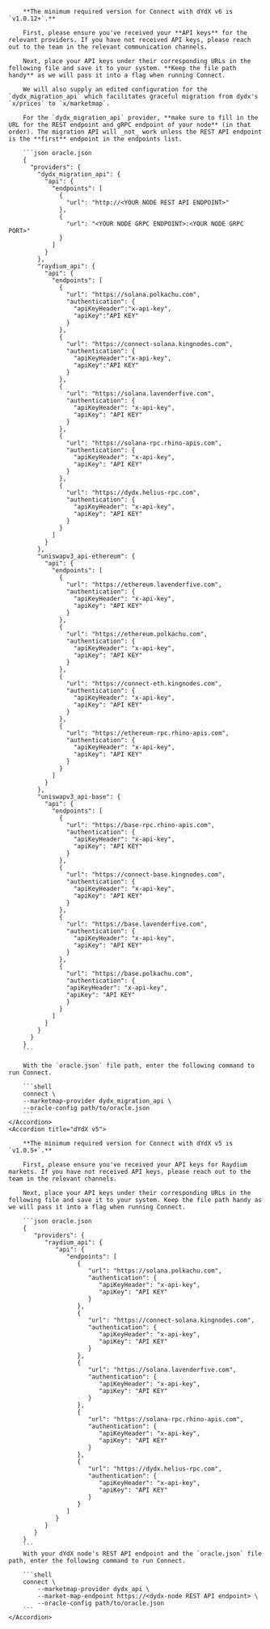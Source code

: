 <AccordionGroup>
    <Accordion title="dYdX v6">

        **The minimum required version for Connect with dYdX v6 is `v1.0.12+`.**

        First, please ensure you've received your **API keys** for the relevant providers. If you have not received API keys, please reach out to the team in the relevant communication channels.

        Next, place your API keys under their corresponding URLs in the following file and save it to your system. **Keep the file path handy** as we will pass it into a flag when running Connect.

        We will also supply an edited configuration for the `dydx_migration_api` which facilitates graceful migration from dydx's `x/prices` to `x/marketmap`.

        For the `dydx_migration_api` provider, **make sure to fill in the URL for the REST endpoint and gRPC endpoint of your node** (in that order). The migration API will _not_ work unless the REST API endpoint is the **first** endpoint in the endpoints list.

        ```json oracle.json
        {
          "providers": {
            "dydx_migration_api": {
              "api": {
                "endpoints": [
                  {
                    "url": "http://<YOUR NODE REST API ENDPOINT>"
                  },
                  {
                    "url": "<YOUR NODE GRPC ENDPOINT>:<YOUR NODE GRPC PORT>"
                  }
                ]
              }
            },
            "raydium_api": {
              "api": {
                "endpoints": [
                  {
                    "url": "https://solana.polkachu.com",
                    "authentication": {
                      "apiKeyHeader":"x-api-key",
                      "apiKey":"API KEY"
                    }
                  },
                  {
                    "url": "https://connect-solana.kingnodes.com",
                    "authentication": {
                      "apiKeyHeader":"x-api-key",
                      "apiKey":"API KEY"
                    }
                  },
                  {
                    "url": "https://solana.lavenderfive.com",
                    "authentication": {
                      "apiKeyHeader": "x-api-key",
                      "apiKey": "API KEY"
                    }
                  },
                  {
                    "url": "https://solana-rpc.rhino-apis.com",
                    "authentication": {
                      "apiKeyHeader": "x-api-key",
                      "apiKey": "API KEY"
                    }
                  },
                  {
                    "url": "https://dydx.helius-rpc.com",
                    "authentication": {
                      "apiKeyHeader": "x-api-key",
                      "apiKey": "API KEY"
                    }
                  }
                ]
              }
            },
            "uniswapv3_api-ethereum": {
              "api": {
                "endpoints": [
                  {
                    "url": "https://ethereum.lavenderfive.com",
                    "authentication": {
                      "apiKeyHeader": "x-api-key",
                      "apiKey": "API KEY"
                    }
                  },
                  {
                    "url": "https://ethereum.polkachu.com",
                    "authentication": {
                      "apiKeyHeader": "x-api-key",
                      "apiKey": "API KEY"
                    }
                  },
                  {
                    "url": "https://connect-eth.kingnodes.com",
                    "authentication": {
                      "apiKeyHeader": "x-api-key",
                      "apiKey": "API KEY"
                    }
                  },
                  {
                    "url": "https://ethereum-rpc.rhino-apis.com",
                    "authentication": {
                      "apiKeyHeader": "x-api-key",
                      "apiKey": "API KEY"
                    }
                  }
                ]
              }
            },
            "uniswapv3_api-base": {
              "api": {
                "endpoints": [
                  {
                    "url": "https://base-rpc.rhino-apis.com",
                    "authentication": {
                      "apiKeyHeader": "x-api-key",
                      "apiKey": "API KEY"
                    }
                  },
                  {
                    "url": "https://connect-base.kingnodes.com",
                    "authentication": {
                      "apiKeyHeader": "x-api-key",
                      "apiKey": "API KEY"
                    }
                  },
                  {
                    "url": "https://base.lavenderfive.com",
                    "authentication": {
                      "apiKeyHeader": "x-api-key",
                      "apiKey": "API KEY"
                    }
                  },
                  {
                    "url": "https://base.polkachu.com",
                    "authentication": {
                    "apiKeyHeader": "x-api-key",
                    "apiKey": "API KEY"
                    }
                  }
                ]
              }
            }
          }
        }
        ```

        With the `oracle.json` file path, enter the following command to run Connect.

        ```shell
        connect \
        --marketmap-provider dydx_migration_api \
        --oracle-config path/to/oracle.json
        ```
    </Accordion>
    <Accordion title="dYdX v5">

        **The minimum required version for Connect with dYdX v5 is `v1.0.5+`.**

        First, please ensure you've received your API keys for Raydium markets. If you have not received API keys, please reach out to the team in the relevant channels.

        Next, place your API keys under their corresponding URLs in the following file and save it to your system. Keep the file path handy as we will pass it into a flag when running Connect.

        ```json oracle.json
        {
           "providers": {
              "raydium_api": {
                 "api": {
                    "endpoints": [
                       {
                          "url": "https://solana.polkachu.com",
                          "authentication": {
                             "apiKeyHeader": "x-api-key",
                             "apiKey": "API KEY"
                          }
                       },
                       {
                          "url": "https://connect-solana.kingnodes.com",
                          "authentication": {
                             "apiKeyHeader": "x-api-key",
                             "apiKey": "API KEY"
                          }
                       },
                       {
                          "url": "https://solana.lavenderfive.com",
                          "authentication": {
                             "apiKeyHeader": "x-api-key",
                             "apiKey": "API KEY"
                          }
                       },
                       {
                          "url": "https://solana-rpc.rhino-apis.com",
                          "authentication": {
                             "apiKeyHeader": "x-api-key",
                             "apiKey": "API KEY"
                          }
                       },
                       {
                          "url": "https://dydx.helius-rpc.com",
                          "authentication": {
                             "apiKeyHeader": "x-api-key",
                             "apiKey": "API KEY"
                          }
                       }
                    ]
                 }
              }
           }
        }
        ```
        With your dYdX node's REST API endpoint and the `oracle.json` file path, enter the following command to run Connect.

        ```shell
        connect \
            --marketmap-provider dydx_api \
            --market-map-endpoint https://<dydx-node REST API endpoint> \
            --oracle-config path/to/oracle.json
        ```
    </Accordion>
</AccordionGroup>

